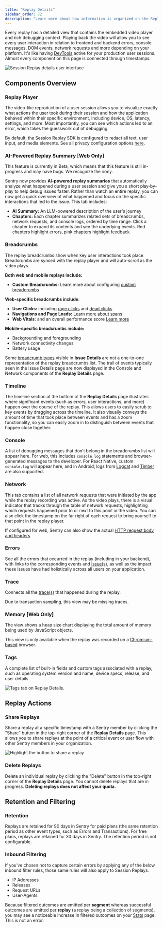 ```yaml
---
title: "Replay Details"
sidebar_order: 72
description: "Learn more about how information is organized on the Replay Details page and how to share and delete replays."
---
```


<Include name="session-replay-web-report-bug.mdx" />

Every replay has a detailed view that contains the embedded video player and rich debugging context. Playing back the video will allow you to see every user interaction in relation to frontend and backend errors, console messages, DOM events, network requests and more depending on your platform. It's like having [DevTools](https://developer.chrome.com/docs/devtools/overview/) active for your production user sessions. Almost every component on this page is connected through timestamps.

![Session Replay details user interface](./img/replay-details.png)

## Components Overview

### Replay Player

The video-like reproduction of a user session allows you to visualize exactly what actions the user took during their session and how the application behaved within their specific environment, including device, OS, latency, settings, and more. Most importantly, you can see which actions led to an error, which takes the guesswork out of debugging.

<Alert>

By default, the Session Replay SDK is configured to redact all text, user input, and media elements. See all privacy configuration options [here](/platform-redirect/?next=/session-replay/privacy/).

</Alert>

### AI-Powered Replay Summary [Web Only]

<Alert>
This feature is currently in Beta, which means that this feature is still in-progress and may have bugs. We recognize the irony.
</Alert>

Sentry now provides **AI-powered replay summaries** that automatically analyze what happened during a user session and give you a short play-by-play to help debug issues faster. Rather than watch an entire replay, you can now get a quick overview of what happened and focus on the specific interactions that led to the issue. This tab includes:

- **AI Summary:** An LLM-powered description of the user's journey
- **Chapters:** Each chapter summarizes related sets of breadcrumbs, network requests, and console logs, ordered by time range. Click a chapter to expand its contents and see the underlying events. Red chapters highlight errors, pink chapters highlight feedback

### Breadcrumbs

The replay breadcrumbs show when key user interactions took place. Breadcrumbs are synced with the replay player and will auto-scroll as the video plays.

**Both web and mobile replays include:**
- **Custom Breadcrumbs:** Learn more about configuring [custom breadcrumbs](/product/sentry-basics/integrate-backend/configuration-options/#breadcrumbs)

**Web-specific breadcrumbs include:**
- **User Clicks:** including [rage clicks](/product/issues/issue-details/replay-issues/rage-clicks/) and [dead clicks](/product/issues/issue-details/replay-issues/rage-clicks/#detection-criteria)
- **Navigations and Page Loads:** [Learn more about spans](/product/sentry-basics/distributed-tracing/)
- **Web Vitals:** and an overall performance score [Learn more](/product/insights/web-vitals/)

**Mobile-specific breadcrumbs include:**
- Backgrounding and foregrounding
- Network connectivity changes
- Battery usage

<Alert>

Some [breadcrumb types](/product/issues/issue-details/breadcrumbs/) visible in **Issue Details** are not a one-to-one representation of the replay breadcrumbs list. The trail of events typically seen in the Issue Details page are now displayed in the Console and Network components of the **Replay Details** page.

</Alert>

### Timeline

The timeline section at the bottom of the **Replay Details** page illustrates where significant events (such as errors, user interactions, and more) happen over the course of the replay. This allows users to easily scrub to key events by dragging across the timeline. It also visually conveys the amount of time that took place between events and has a zoom functionality, so you can easily zoom in to distinguish between events that happen close together.

### Console

A list of debugging messages that don't belong in the breadcrumbs list will appear here. For web, this includes `console.log` statements and browser-generated messages to the developer. For React Native, custom `console.log` will appear here, and in Android, logs from [Logcat](/platforms/android/integrations/logcat/) and [Timber](/platforms/android/integrations/timber/) are also supported.

### Network

This tab contains a list of all network requests that were initiated by the app while the replay recording was active. As the video plays, there is a visual indicator that tracks through the table of network requests, highlighting which requests happened prior to or next to this point in the video. You can also click the timestamp on the far right of each request to bring yourself to that point in the replay player.

<Alert>

If configured for web, Sentry can also show the actual [HTTP request body and headers](/platform-redirect/?next=/session-replay/configuration/#network-details).

</Alert>

### Errors

See all the errors that occurred in the replay (including in your backend), with links to the corresponding events and [issue(s)](/product/issues/issue-details/error-issues/), as well as the impact these issues have had holistically across all users on your application.

### Trace

Connects all the [trace(s)](/product/sentry-basics/tracing/distributed-tracing/#traces-transactions-and-spans) that happened during the replay.

<Alert>

Due to transaction sampling, this view may be missing traces.

</Alert>

### Memory [Web Only]

The view shows a heap size chart displaying the total amount of memory being used by JavaScript objects.

<Alert>

This view is only available when the replay was recorded on a [Chromium-based](https://www.chromium.org/chromium-projects/) browser.

</Alert>

### Tags

A complete list of built-in fields and custom tags associated with a replay, such as operating system version and name, device specs, release, and user details.

![Tags tab on Replay Details.](./img/replay-details-tags.png)

## Replay Actions

### Share Replays

Share a replay at a specific timestamp with a Sentry member by clicking the "Share" button in the top-right corner of the **Replay Details** page. This allows you to share replays at the point of a critical event or user flow with other Sentry members in your organization.

![Highlight the button to share a replay](./img/replay-details-share.png)

### Delete Replays

Delete an individual replay by clicking the "Delete" button in the top-right corner of the **Replay Details** page. You cannot delete replays that are in progress. **Deleting replays does not affect your quota.**

## Retention and Filtering

### Retention

Replays are retained for 90 days in Sentry for paid plans (the same retention period as other event types, such as Errors and Transactions). For free plans, replays are retained for 30 days in Sentry. The retention period is not configurable.

### Inbound Filtering

If you've chosen not to capture certain errors by applying any of the below inbound filter rules, those same rules will also apply to Session Replays.

- IP Addresses
- Releases
- Request URLs
- User-Agents

<Alert>

Because filtered outcomes are emitted per **segment** whereas successful outcomes are emitted per **replay** (a replay being a collection of segments), you may see a noticeable increase in filtered outcomes on your [Stats](https://sentry.io/orgredirect/organizations/:orgslug/stats) page. This is not an error.

</Alert>
